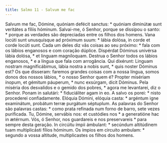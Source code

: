 ```yaml
---
title: Salmo 11 - Salvum me fac
---
```


<div class="grid grid-cols-2 gap-5">
  <span class="text-justify">
    Salvum me fac, Dómine, quóniam defécit sanctus: * quóniam diminútæ sunt
    veritátes a fíliis hóminum.
  </span>
  <span class="text-justify">
    Salvai-me, ó Senhor, porque se dissipou o santo: * porque as verdades são
    depreciadas entre os filhos dos homens.
  </span>
  <span class="text-justify">
    Vana locúti sunt unusquísque ad próximum suum: * lábia dolósa, in corde et
    corde locúti sunt.
  </span>
  <span class="text-justify">
    Cada um deles diz vãs coisas ao seu próximo: * fala com os lábios enganosos
    e com coração dúplice.
  </span>
  <span class="text-justify">
    Dispérdat Dóminus univérsa lábia dolósa, * et linguam magníloquam.
  </span>
  <span class="text-justify">
    Destrua o Senhor todos os lábios enganosos, * e a língua que fala com
    arrogância.
  </span>
  <span class="text-justify">
    Qui dixérunt: Linguam nostram magnificábimus, lábia nostra a nobis sunt, *
    quis noster Dóminus est?
  </span>
  <span class="text-justify">
    Os que disseram: faremos grandes coisas com a nossa língua, somos donos dos
    nossos lábios, * o nosso Senhor quem é?
  </span>
  <span class="text-justify">
    Propter misériam ínopum, et gémitum páuperum, * nunc exsúrgam, dicit
    Dóminus.
  </span>
  <span class="text-justify">
    Pela miséria dos desvalidos e o gemido dos pobres, * agora me levantarei,
    diz o Senhor.
  </span>
  <span class="text-justify">
    Ponam in salutári: * fiduciáliter agam in eo.
  </span>
  <span class="text-justify">
    A salvo os porei: * nisto procederei confiadamente.
  </span>
  <span class="text-justify">
    Elóquia Dómini, elóquia casta: * argéntum igne examinátum, probátum terræ
    purgátum séptuplum.
  </span>
  <span class="text-justify">
    As palavras do Senhor são palavras castas: * como prata refinada num forno
    de barro, sete vezes purificada.
  </span>
  <span class="text-justify">
    Tu, Dómine, servábis nos: et custódies nos * a generatióne hac in ætérnum.
  </span>
  <span class="text-justify">
    Vós, ó Senhor, nos guardareis e nos preservareis * para sempre desta
    geração.
  </span>
  <span class="text-justify">
    In circúitu ímpii ámbulant: * secúndum altitúdinem tuam multiplicásti fílios
    hóminum.
  </span>
  <span class="text-justify">
    Os ímpios em circuito ambulam: * segundo a vossa altitude, multiplicastes os
    filhos dos homens.
  </span>
</div>
